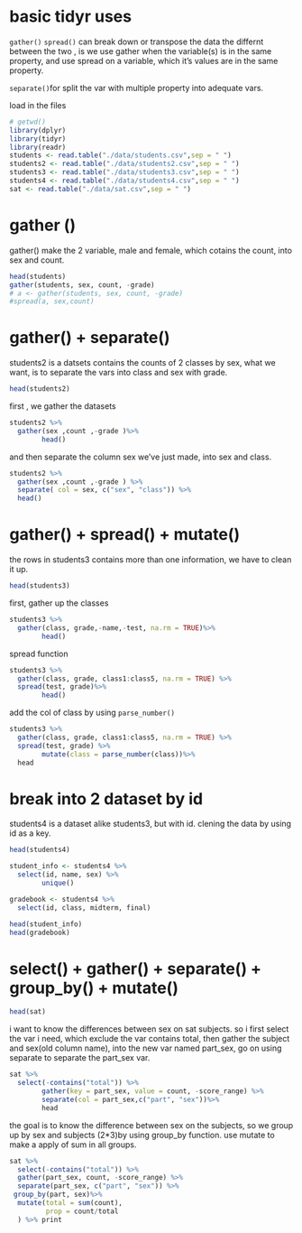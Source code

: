 # basic tidyr uses
`gather()` `spread()` can break down or transpose the data
the differnt between the two , 
is we use gather when the variable(s) is in the same property,
and use spread on a variable, which it's values are in the same property.

`separate()`for split the var with multiple property into adequate vars.


load in the files
```r
# getwd()
library(dplyr)
library(tidyr)
library(readr)
students <- read.table("./data/students.csv",sep = " ")
students2 <- read.table("./data/students2.csv",sep = " ")
students3 <- read.table("./data/students3.csv",sep = " ")
students4 <- read.table("./data/students4.csv",sep = " ")
sat <- read.table("./data/sat.csv",sep = " ")
```

# gather ()
gather() make the 2 variable, male and female, which cotains the count, into sex and count.
```r
head(students)
gather(students, sex, count, -grade)
# a <- gather(students, sex, count, -grade)
#spread(a, sex,count)
```
# gather() + separate()
students2 is a datsets contains the counts of 2 classes by sex,
what we want, is to separate the vars into class and sex with grade.
```r
head(students2)
```

first , we gather the datasets
```r
students2 %>%
  gather(sex ,count ,-grade )%>%
        head()
```
and then separate the column sex we've just made, into sex and class. 
```r

students2 %>%
  gather(sex ,count ,-grade ) %>%
  separate( col = sex, c("sex", "class")) %>%
  head()
```
# gather() + spread() + mutate()
the rows in students3 contains more than one information, 
we have to clean it up.
```r
head(students3)
```
first, gather up the classes
```r
students3 %>%
  gather(class, grade,-name,-test, na.rm = TRUE)%>%
        head()
```
spread function
```r
students3 %>%
  gather(class, grade, class1:class5, na.rm = TRUE) %>%
  spread(test, grade)%>%
        head()
```
add the col of  class by using `parse_number()`
```r
students3 %>%
  gather(class, grade, class1:class5, na.rm = TRUE) %>%
  spread(test, grade) %>%
        mutate(class = parse_number(class))%>%
  head
```
# break into 2 dataset by id
students4 is a dataset alike students3, but with id.
clening the data by using id as a key.
```r
head(students4)
```
       
```r
student_info <- students4 %>%
  select(id, name, sex) %>%
        unique()

gradebook <- students4 %>%
  select(id, class, midterm, final)

head(student_info)
head(gradebook)
```

# select() + gather() + separate() + group_by() + mutate()

```r
head(sat)
```

i want to know the differences between sex on sat subjects.
so i first select the var i need, 
which exclude the var contains total,
then gather the subject and sex(old column name),
into the new var named part_sex,
go on using separate to separate the part_sex var.
```r
sat %>%
  select(-contains("total")) %>%
        gather(key = part_sex, value = count, -score_range) %>%
        separate(col = part_sex,c("part", "sex"))%>%
        head
```

the goal is to know the difference between sex on the subjects, 
so we group up by sex and subjects (2*3)by using group_by function.
use mutate to make a apply of sum in all groups.
```r
sat %>%
  select(-contains("total")) %>%
  gather(part_sex, count, -score_range) %>%
  separate(part_sex, c("part", "sex")) %>%
 group_by(part, sex)%>%
  mutate(total = sum(count),
         prop = count/total
  ) %>% print
```

